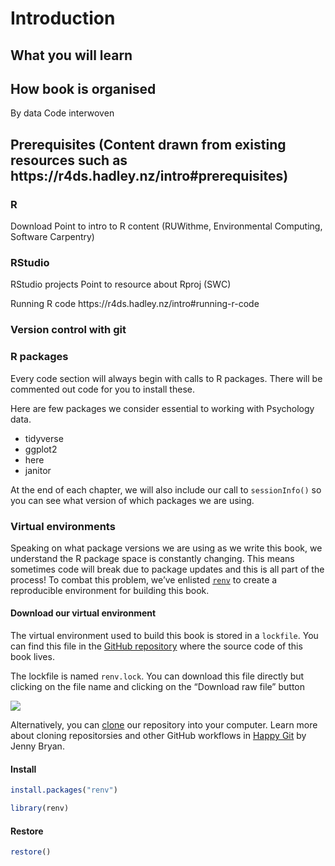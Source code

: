# Introduction

## What you will learn

## How book is organised 

By data
Code interwoven

## Prerequisites (Content drawn from existing resources such as https://r4ds.hadley.nz/intro#prerequisites)  

### R 
Download 
Point to intro to R content (RUWithme, Environmental Computing, Software Carpentry)
	
### RStudio 
RStudio projects
Point to resource about Rproj (SWC)

Running R code
https://r4ds.hadley.nz/intro#running-r-code

### Version control with git

### R packages

Every code section will always begin with calls to R packages. There will be commented out code for you to install these. 

Here are few packages we consider essential to working with Psychology data. 

- tidyverse 
- ggplot2
- here
- janitor

At the end of each chapter, we will also include our call to `sessionInfo()` so you can see what version of which packages we are using. 

### Virtual environments

Speaking on what package versions we are using as we write this book, we understand the R package space is constantly changing. This means sometimes code will break due to package updates and this is all part of the process! To combat this problem, we've enlisted [`renv`](https://rstudio.github.io/renv/articles/renv.html#getting-started) to create a reproducible environment for building this book. 

#### Download our virtual environment

The virtual environment used to build this book is stored in a `lockfile`. You can find this file in the [GitHub repository](https://github.com/unsw-edu-au/r4psych) where the source code of this book lives. 

The lockfile is named `renv.lock`. You can download this file directly but clicking on the file name and clicking on the "Download raw file" button

![](images/renv.png)

Alternatively, you can [clone](https://happygitwithr.com/clone.html?q=clone#clone) our repository into your computer. Learn more about cloning repositorsies and other GitHub workflows in [Happy Git](https://happygitwithr.com/) by Jenny Bryan. 

#### Install

```r
install.packages("renv")

library(renv)
```
#### Restore

```r
restore()
```





